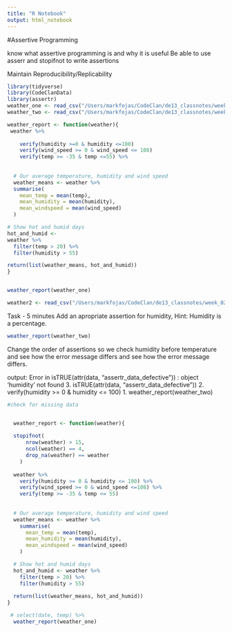 ```yaml
---
title: "R Notebook"
output: html_notebook
---
```


#Assertive Programming

know what assertive programming is and why it is useful
Be able to use asserr and stopifnot to write assertions

  Maintain Reproducibility/Replicability
  
```r
library(tidyverse)
library(CodeClanData)
library(assertr)
weather_one <- read_csv("/Users/markfojas/CodeClan/de13_classnotes/week_02/day_4/2_assertive_programming/data/delhi_weather_one.csv")
weather_two <- read_csv("/Users/markfojas/CodeClan/de13_classnotes/week_02/day_4/2_assertive_programming/data/delhi_weather_two.csv")
```


```r


weather_report <- function(weather){
 weather %>% 
    
    verify(humidity >=0 & humidity <=100)
    verify(wind_speed >= 0 & wind_speed <= 108)
    verify(temp >= -35 & temp <=55) %>%
   
    
  # Our average temperature, humidity and wind speed 
  weather_means <- weather %>%
  summarise(
    mean_temp = mean(temp),
    mean_humidity = mean(humidity),
    mean_windspeed = mean(wind_speed)
  )

# Show hot and humid days
hot_and_humid <- 
weather %>% 
  filter(temp > 20) %>% 
  filter(humidity > 55)

return(list(weather_means, hot_and_humid))
}


weather_report(weather_one)
```
  
```r
weather2 <- read_csv("/Users/markfojas/CodeClan/de13_classnotes/week_02/day_4/2_assertive_programming/data/delhi_weather_two.csv")
```

  Task - 5 minutes
  Add an apropriate assertion for humidity, Hint: Humidity is a percentage.
  
```r
weather_report(weather_two)
```
  Change the order of assertions so we check humidity before temperature and see how the error message differs and see how the error message differs.
 
 output: 
  Error in isTRUE(attr(data, "assertr_data_defective")) : 
object 'humidity' not found
3.
isTRUE(attr(data, "assertr_data_defective"))
2.
verify(humidity >= 0 & humidity <= 100)
1.
weather_report(weather_two)


```r

#check for missing data


  weather_report <- function(weather){
  
  stopifnot(
      nrow(weather) > 15,
      ncol(weather) == 4,
      drop_na(weather) == weather
    )
    
  weather %>% 
    verify(humidity >= 0 & humidity <= 100) %>% 
    verify(wind_speed >= 0 & wind_speed <=108) %>% 
    verify(temp >= -35 & temp <= 55)
    
  
  # Our average temperature, humidity and wind speed 
  weather_means <- weather %>% 
    summarise(
      mean_temp = mean(temp),
      mean_humidity = mean(humidity),
      mean_windspeed = mean(wind_speed)
    )

  # Show hot and humid days
  hot_and_humid <- weather %>% 
    filter(temp > 20) %>% 
    filter(humidity > 55)
  
  return(list(weather_means, hot_and_humid))
}
```
```r
 # select(date, temp) %>% 
  weather_report(weather_one)
```


  